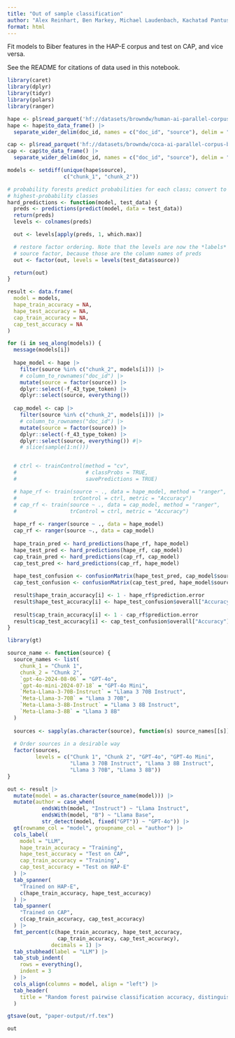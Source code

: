 ```yaml
---
title: "Out of sample classification"
author: "Alex Reinhart, Ben Markey, Michael Laudenbach, Kachatad Pantusen, Ronald Yurko, Gordon Weinberg, and David West Brown"
format: html
---
```


Fit models to Biber features in the HAP-E corpus and test on CAP, and vice
versa.

See the README for citations of data used in this notebook.

```r
library(caret)
library(dplyr)
library(tidyr)
library(polars)
library(ranger)

hape <- pl$read_parquet('hf://datasets/browndw/human-ai-parallel-corpus-biber/**/*.parquet')
hape <- hape$to_data_frame() |>
  separate_wider_delim(doc_id, names = c("doc_id", "source"), delim = "@")

cap <- pl$read_parquet('hf://datasets/browndw/coca-ai-parallel-corpus-biber/**/*.parquet')
cap <- cap$to_data_frame() |>
  separate_wider_delim(doc_id, names = c("doc_id", "source"), delim = "@")

models <- setdiff(unique(hape$source),
                  c("chunk_1", "chunk_2"))
```

```r
# probability forests predict probabilities for each class; convert to vector of
# highest-probability classes
hard_predictions <- function(model, test_data) {
  preds <- predictions(predict(model, data = test_data))
  return(preds)
  levels <- colnames(preds)

  out <- levels[apply(preds, 1, which.max)]

  # restore factor ordering. Note that the levels are now the *labels* of the
  # source factor, because those are the column names of preds
  out <- factor(out, levels = levels(test_data$source))

  return(out)
}
```

```r
result <- data.frame(
  model = models,
  hape_train_accuracy = NA,
  hape_test_accuracy = NA,
  cap_train_accuracy = NA,
  cap_test_accuracy = NA
)

for (i in seq_along(models)) {
  message(models[i])
  
  hape_model <- hape |>
    filter(source %in% c("chunk_2", models[i])) |>
    # column_to_rownames("doc_id") |>
    mutate(source = factor(source)) |>
    dplyr::select(-f_43_type_token) |>
    dplyr::select(source, everything())
  
  cap_model <- cap |>
    filter(source %in% c("chunk_2", models[i])) |>
    # column_to_rownames("doc_id") |>
    mutate(source = factor(source)) |>
    dplyr::select(-f_43_type_token) |>
    dplyr::select(source, everything()) #|>
    # slice(sample(1:n()))


  # ctrl <- trainControl(method = "cv",
  #                      # classProbs = TRUE,
  #                      savePredictions = TRUE)

  # hape_rf <- train(source ~ ., data = hape_model, method = "ranger",
  #                  trControl = ctrl, metric = "Accuracy")
  # cap_rf <- train(source ~ ., data = cap_model, method = "ranger",
  #                 trControl = ctrl, metric = "Accuracy")
  
  hape_rf <- ranger(source ~ ., data = hape_model)
  cap_rf <- ranger(source ~., data = cap_model)
  
  hape_train_pred <- hard_predictions(hape_rf, hape_model)
  hape_test_pred <- hard_predictions(hape_rf, cap_model)
  cap_train_pred <- hard_predictions(cap_rf, cap_model)
  cap_test_pred <- hard_predictions(cap_rf, hape_model)
  
  hape_test_confusion <- confusionMatrix(hape_test_pred, cap_model$source)
  cap_test_confusion <- confusionMatrix(cap_test_pred, hape_model$source)

  result$hape_train_accuracy[i] <- 1 - hape_rf$prediction.error
  result$hape_test_accuracy[i] <- hape_test_confusion$overall["Accuracy"]
  
  result$cap_train_accuracy[i] <- 1 - cap_rf$prediction.error
  result$cap_test_accuracy[i] <- cap_test_confusion$overall["Accuracy"]
}
```

```r
library(gt)

source_name <- function(source) {
  source_names <- list(
    chunk_1 = "Chunk 1",
    chunk_2 = "Chunk 2",
    `gpt-4o-2024-08-06` = "GPT-4o",
    `gpt-4o-mini-2024-07-18` = "GPT-4o Mini",
    `Meta-Llama-3-70B-Instruct` = "Llama 3 70B Instruct",
    `Meta-Llama-3-70B` = "Llama 3 70B",
    `Meta-Llama-3-8B-Instruct` = "Llama 3 8B Instruct",
    `Meta-Llama-3-8B` = "Llama 3 8B"
  )
  
  sources <- sapply(as.character(source), function(s) source_names[[s]])
  
  # Order sources in a desirable way
  factor(sources,
         levels = c("Chunk 1", "Chunk 2", "GPT-4o", "GPT-4o Mini",
                    "Llama 3 70B Instruct", "Llama 3 8B Instruct",
                    "Llama 3 70B", "Llama 3 8B"))
}

out <- result |>
  mutate(model = as.character(source_name(model))) |>
  mutate(author = case_when(
           endsWith(model, "Instruct") ~ "Llama Instruct",
           endsWith(model, "B") ~ "Llama Base",
           str_detect(model, fixed("GPT")) ~ "GPT-4o")) |>
  gt(rowname_col = "model", groupname_col = "author") |>
  cols_label(
    model = "LLM",
    hape_train_accuracy = "Training",
    hape_test_accuracy = "Test on CAP",
    cap_train_accuracy = "Training",
    cap_test_accuracy = "Test on HAP-E"
  ) |>
  tab_spanner(
    "Trained on HAP-E",
    c(hape_train_accuracy, hape_test_accuracy)
  ) |>
  tab_spanner(
    "Trained on CAP",
    c(cap_train_accuracy, cap_test_accuracy)
  ) |>
  fmt_percent(c(hape_train_accuracy, hape_test_accuracy,
                cap_train_accuracy, cap_test_accuracy),
              decimals = 1) |>
  tab_stubhead(label = "LLM") |>
  tab_stub_indent(
    rows = everything(),
    indent = 3
  ) |>
  cols_align(columns = model, align = "left") |>
  tab_header(
    title = "Random forest pairwise classification accuracy, distinguishing each LLM from human text"
  )

gtsave(out, "paper-output/rf.tex")

out
```
